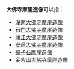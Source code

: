 '''大佛寺摩崖造像'''可以指：
* [[潼南大佛寺摩崖造像|潼南大佛寺摩崖造像]]
* [[石門大佛寺摩崖造像|石門大佛寺摩崖造像]]
* [[蒲江大佛寺摩崖造像|蒲江大佛寺摩崖造像]]
* [[安岳大佛寺摩崖造像|安岳大佛寺摩崖造像]]
* [[彈子石摩崖造像|彈子石摩崖造像]]
* [[金紫山大佛寺摩崖造像|金紫山大佛寺摩崖造像]]
{{Disambig|消歧義索引|Cat=七字建築物消歧義}}
